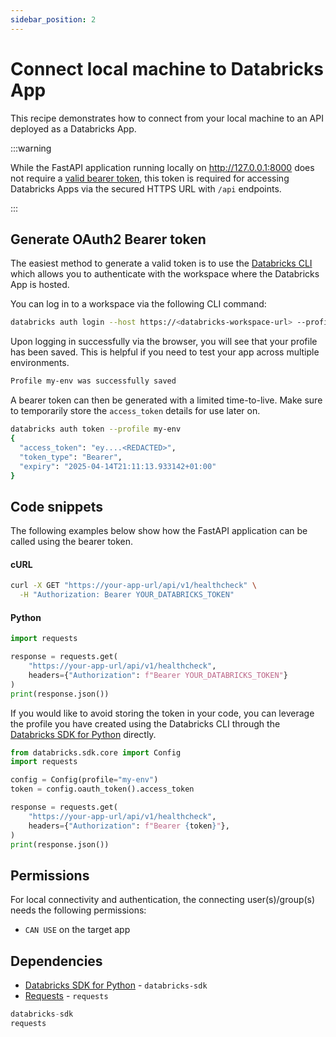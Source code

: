 ```yaml
---
sidebar_position: 2
---
```


# Connect local machine to Databricks App

This recipe demonstrates how to connect from your local machine to an API deployed as a Databricks App.

:::warning

While the FastAPI application running locally on http://127.0.0.1:8000 does not require a [valid bearer token](https://docs.databricks.com/aws/en/dev-tools/auth/#databricks-authorization-methods), this token is required for accessing Databricks Apps via the secured HTTPS URL with `/api` endpoints.

:::

## Generate OAuth2 Bearer token

The easiest method to generate a valid token is to use the [Databricks CLI](https://docs.databricks.com/aws/en/dev-tools/cli/tutorial) which allows you to authenticate with the workspace where the Databricks App is hosted.

You can log in to a workspace via the following CLI command:

```bash
databricks auth login --host https://<databricks-workspace-url> --profile my-env
```

Upon logging in successfully via the browser, you will see that your profile has been saved. This is helpful if you need to test your app across multiple environments.

```bash
Profile my-env was successfully saved
```

A bearer token can then be generated with a limited time-to-live. Make sure to temporarily store the `access_token` details for use later on.

```bash
databricks auth token --profile my-env
{
  "access_token": "ey....<REDACTED>",
  "token_type": "Bearer",
  "expiry": "2025-04-14T21:11:13.933142+01:00"
}
```

## Code snippets

The following examples below show how the FastAPI application can be called using the bearer token.

#### cURL

```bash
curl -X GET "https://your-app-url/api/v1/healthcheck" \
  -H "Authorization: Bearer YOUR_DATABRICKS_TOKEN"
```

#### Python

```python
import requests

response = requests.get(
    "https://your-app-url/api/v1/healthcheck",
    headers={"Authorization": f"Bearer YOUR_DATABRICKS_TOKEN"}
)
print(response.json())
```

If you would like to avoid storing the token in your code, you can leverage the profile you have created using the Databricks CLI through the [Databricks SDK for Python](https://databricks-sdk-py.readthedocs.io/en/latest/) directly.

```python
from databricks.sdk.core import Config
import requests

config = Config(profile="my-env")
token = config.oauth_token().access_token

response = requests.get(
    "https://your-app-url/api/v1/healthcheck",
    headers={"Authorization": f"Bearer {token}"},
)
print(response.json())
```

## Permissions

For local connectivity and authentication, the connecting user(s)/group(s) needs the following permissions:

- `CAN USE` on the target app

## Dependencies

- [Databricks SDK for Python](https://pypi.org/project/databricks-sdk/) - `databricks-sdk`
- [Requests](https://pypi.org/project/requests/) - `requests`

```python title="requirements.txt"
databricks-sdk
requests
```
